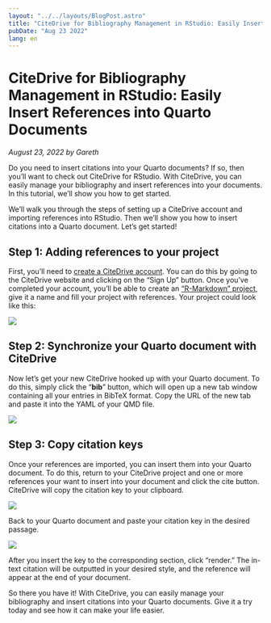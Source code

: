 ```yaml
---
layout: "../../layouts/BlogPost.astro"
title: "CiteDrive for Bibliography Management in RStudio: Easily Insert References into Quarto Documents"
pubDate: "Aug 23 2022"
lang: en
---
```


# CiteDrive for Bibliography Management in RStudio: Easily Insert References into Quarto Documents

<i>August 23, 2022 by Gareth</i>

Do you need to insert citations into your Quarto documents? If so, then you’ll want to check out CiteDrive for RStudio. With CiteDrive, you can easily manage your bibliography and insert references into your documents. In this tutorial, we’ll show you how to get started.

We’ll walk you through the steps of setting up a CiteDrive account and importing references into RStudio. Then we’ll show you how to insert citations into a Quarto document. Let’s get started!

## Step 1: Adding references to your project

First, you’ll need to [create a CiteDrive account](https://app.citedrive.com/sign-up). You can do this by going to the CiteDrive website and clicking on the “Sign Up” button. Once you’ve completed your account, you’ll be able to create an [“R-Markdown” project](https://pages.citedrive.com/docs/creating-a-new-project-in-citedrive), give it a name and fill your project with references. Your project could look like this:

![](https://images.prismic.io/citedrive/6aaaeb72-adf1-476e-aa26-fe9f480bf865_FZ-PoGiXwAE35Bi.jpg?auto=compress,format)

## Step 2: Synchronize your Quarto document with CiteDrive

Now let’s get your new CiteDrive hooked up with your Quarto document. To do this, simply click the “**bib**” button, which will open up a new tab window containing all your entries in BibTeX format. Copy the URL of the new tab and paste it into the YAML of your QMD file.

![](https://images.prismic.io/citedrive/9f8b6b74-81bd-4d01-b4fe-7b7a3c43b139_Screenshot+2022-08-23+at+10.43.39.png?auto=compress,format)

## Step 3: Copy citation keys

Once your references are imported, you can insert them into your Quarto document. To do this, return to your CiteDrive project and one or more references your want to insert into your document and click the cite button. CiteDrive will copy the citation key to your clipboard.

![](https://images.prismic.io/citedrive/1f3b71e6-9746-4c33-91b9-df87be5415be_1_4KGAOkDIyUnvxOYDB58hQw.gif?auto=compress,format)

Back to your Quarto document and paste your citation key in the desired passage.

![](https://images.prismic.io/citedrive/a7483d1e-c708-4bad-b62c-2bb0ecb6d559_Screen_Recording_2022-08-23_at_10_47_45_AdobeExpress.gif?auto=compress,format)

After you insert the key to the corresponding section, click “render.” The in-text citation will be outputted in your desired style, and the reference will appear at the end of your document.

So there you have it! With CiteDrive, you can easily manage your bibliography and insert citations into your Quarto documents. Give it a try today and see how it can make your life easier.
